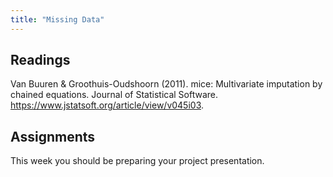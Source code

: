 ```yaml
---
title: "Missing Data"
---
```




## Readings

Van Buuren & Groothuis-Oudshoorn (2011). mice: Multivariate imputation by chained equations. Journal of Statistical Software. [https://www.jstatsoft.org/article/view/v045i03](https://www.jstatsoft.org/article/view/v045i03).


## Assignments

This week you should be preparing your project presentation.
